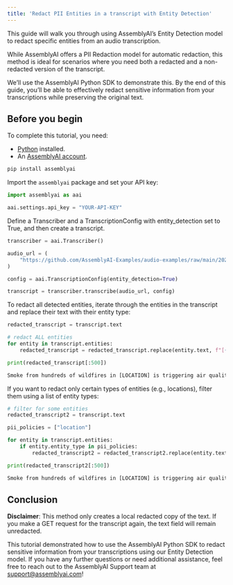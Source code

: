 ```yaml
---
title: 'Redact PII Entities in a transcript with Entity Detection'
---
```





This guide will walk you through using AssemblyAI’s Entity Detection model to redact specific entities from an audio transcription.

While AssemblyAI offers a PII Redaction model for automatic redaction, this method is ideal for scenarios where you need both a redacted and a non-redacted version of the transcript.

We’ll use the AssemblyAI Python SDK to demonstrate this. By the end of this guide, you’ll be able to effectively redact sensitive information from your transcriptions while preserving the original text.

## Before you begin

To complete this tutorial, you need:

- [Python](https://www.python.org/) installed.
- An [AssemblyAI account](https://www.assemblyai.com/dashboard/signup).


```bash
pip install assemblyai
```

Import the `assemblyai` package and set your API key:




```python
import assemblyai as aai

aai.settings.api_key = "YOUR-API-KEY"
```

Define a Transcriber and a TranscriptionConfig with entity_detection set to True, and then create a transcript.


```python
transcriber = aai.Transcriber()

audio_url = (
    "https://github.com/AssemblyAI-Examples/audio-examples/raw/main/20230607_me_canadian_wildfires.mp3"
)

config = aai.TranscriptionConfig(entity_detection=True)

transcript = transcriber.transcribe(audio_url, config)
```

To redact all detected entities, iterate through the entities in the transcript and replace their text with their entity type:


```python
redacted_transcript = transcript.text

# redact ALL entities
for entity in transcript.entities:
    redacted_transcript = redacted_transcript.replace(entity.text, f"[{entity.entity_type.upper()}]")

print(redacted_transcript[:500])
```

```txt title="Output" wordWrap
Smoke from hundreds of wildfires in [LOCATION] is triggering air quality alerts throughout [LOCATION]. Skylines from [LOCATION] to [LOCATION] to [LOCATION] are gray and smoggy. And in some places, the air quality warnings include the warning to stay inside. We wanted to better understand what's happening here and why. So he called [PERSON_NAME], an [OCCUPATION] in the [ORGANIZATION] at [ORGANIZATION]...
```

If you want to redact only certain types of entities (e.g., locations), filter them using a list of entity types:


```python
# filter for some entities
redacted_transcript2 = transcript.text

pii_policies = ["location"]

for entity in transcript.entities:
    if entity.entity_type in pii_policies:
        redacted_transcript2 = redacted_transcript2.replace(entity.text, f"[{entity.entity_type.upper()}]")

print(redacted_transcript2[:500])
```

```txt title="Output" wordWrap
Smoke from hundreds of wildfires in [LOCATION] is triggering air quality alerts throughout [LOCATION]. Skylines from [LOCATION] to [LOCATION] to [LOCATION] are gray and smoggy. And in some places, the air quality warnings include the warning to stay inside. We wanted to better understand what's happening here and why. So he called Peter DiCarlo, an associate professor in the department of Environmental Health and Engineering at Johns Hopkins University. Good morning. Professor. Good morning. So 
```

## Conclusion

**Disclaimer**: This method only creates a local redacted copy of the text. If you make a GET request for the transcript again, the text field will remain unredacted.

This tutorial demonstrated how to use the AssemblyAI Python SDK to redact sensitive information from your transcriptions using our Entity Detection model. If you have any further questions or need additional assistance, feel free to reach out to the AssemblyAI Support team at support@assemblyai.com!

